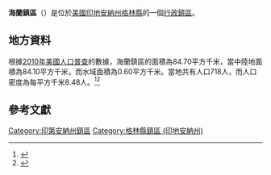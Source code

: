 {{noteTA
|G1=USState
|G2=地名
|G3=Unit
}}
{{Infobox settlement
|official_name            = 海蘭鎮區
|native_name = Highland Township
|settlement_type          = [[行政鎮區|行政鎮區]]
|image_skyline            = Greene - Highland.jpg
|imagesize                = 250px
|image_map                = Map highlighting Highland Township, Greene County, Indiana.svg
|mapsize                  = 250px
|pushpin_map  =USA Indiana
|pushpin_label = 海蘭鎮區
|pushpin_label_position   = top
|pushpin_map_caption      = 海蘭鎮區在印地安納州的位置
|subdivision_type         = [[世界政區索引|國家]]
|subdivision_type1        = [[美国州份|州份]]
|subdivision_type2        = [[印地安納州行政区划|縣]]
|subdivision_name         = [[美国|美国]]
|subdivision_name1        = [[印地安納州|印地安納州]]
|subdivision_name2        = [[格林縣_(印地安納州)|格林縣]]
|elevation_ft             = 545
|elevation_m              = 166
|timezone                 = [[北美东部時區|北美东部時區]]
|area_total_km2           = 84.70
|area_land_km2            = 84.10
|area_water_km2           = 0.60
|area_total_sq_mi         = 
|area_land_sq_mi          = 
|area_water_sq_mi         = 
|population_as_of         = [[2010年美國人口普查|2010]]
|population_footnotes     = 
|population_total         = 718
|population_density_km2   = auto
|population_density_sq_mi = auto
|utc_offset               = -5
|coordinates              = {{coord|39|07|17|N|86|53|13|W|type:city_region:US-AL_source:GNS-enwiki|display=inline,title}}
| coor_pinpoint           = 
| coordinates_footnotes   = 
|timezone_DST             = EDT
|utc_offset_DST           = -4
|postal_code_type         = [[美國郵區編號|郵區編號]]
|postal_code              = 
|area_code                = {{link-en|电话区号812|Area code 812|812}}
|blank_name = [[地名信息系统|GNIS ID]]
|blank_info = 453411
}}
'''海蘭鎮區'''（{{lang-en|Highland Township}}）是位於[[美國|美國]][[印地安納州|印地安納州]][[格林縣_(印地安納州)|格林縣]]的一個[[行政鎮區|行政鎮區]]。

== 地方資料 ==
根據[[2010年美國人口普查|2010年美國人口普查]]的數據，海蘭鎮區的面積為84.70平方千米，當中陸地面積為84.10平方千米，而水域面積為0.60平方千米。當地共有人口718人，而人口密度為每平方千米8.48人。<ref name="GR8">{{cite web|url=http://factfinder2.census.gov|publisher=[[美国人口调查局|美国人口调查局]]|accessdate=2011-05-14|title=American FactFinder|archive-date=2013-09-11|archive-url=https://web.archive.org/web/20130911234518/http://factfinder2.census.gov/|dead-url=no}}</ref><ref>{{cite web|url=https://www.citypopulation.de/en/usa/illinois/admin/|title=USA: Illinois (Counties and Townships) - City Population|accessdate=2020-07-18|archive-date=2020-04-22|archive-url=https://web.archive.org/web/20200422090607/https://www.citypopulation.de/en/usa/illinois/admin/|dead-url=no}}</ref>

== 參考文獻 ==
{{reflist}}

{{格林縣 (印地安納州)}}

{{DEFAULTSORT:Highland Township}}
[[Category:印第安納州鎮區|Category:印第安納州鎮區]]
[[Category:格林縣鎮區_(印地安納州)|Category:格林縣鎮區 (印地安納州)]]

{{Indiana-geo-stub}}